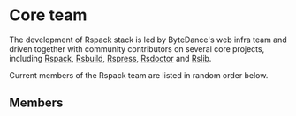 
# Core team

The development of Rspack stack is led by ByteDance's web infra team and driven together with community contributors on several core projects, including [Rspack](https://github.com/web-infra-dev/rspack), [Rsbuild](https://github.com/web-infra-dev/rsbuild), [Rspress](https://github.com/web-infra-dev/rspress), [Rsdoctor](https://github.com/web-infra-dev/rsdoctor) and [Rslib](https://github.com/web-infra-dev/rslib).

Current members of the Rspack team are listed in random order below.

## Members

<RandomMemberList />
